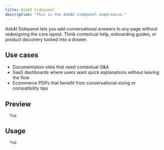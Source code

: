 ```yaml
---
title: AskAI Sidepanel
description: "This is the AskAI sidepanel experience."
---
```


AskAI Sidepanel lets you add conversational answers to any page without redesigning the core layout. Think contextual help, onboarding guides, or product discovery tucked into a drawer.

## Use cases

- Documentation sites that need contextual Q&A
- SaaS dashboards where users want quick explanations without leaving the flow
- Ecommerce PDPs that benefit from conversational sizing or compatibility tips

## Preview

```tsx
  Yup
```

## Usage

```tsx
  Yup
```